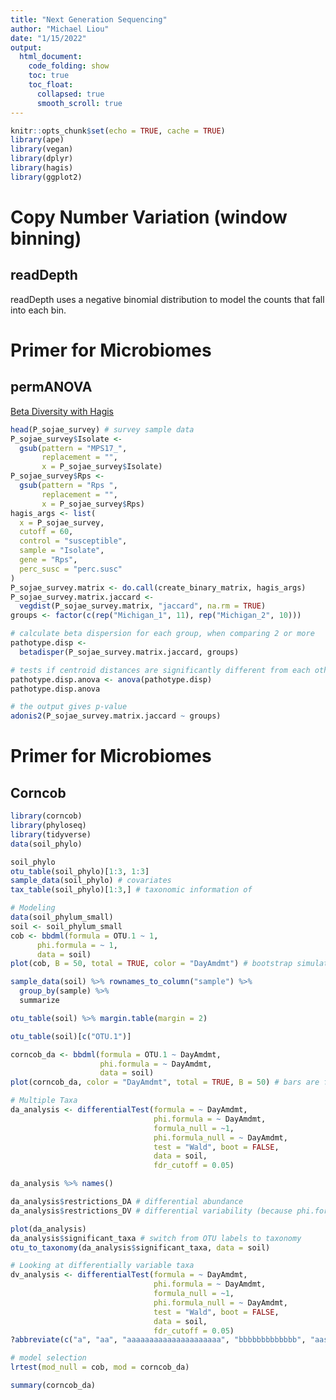 ```yaml
---
title: "Next Generation Sequencing"
author: "Michael Liou"
date: "1/15/2022"
output: 
  html_document:
    code_folding: show
    toc: true
    toc_float:
      collapsed: true
      smooth_scroll: true
---
```


```r
knitr::opts_chunk$set(echo = TRUE, cache = TRUE)
library(ape)
library(vegan)
library(dplyr)
library(hagis)
library(ggplot2)
```

# Copy Number Variation (window binning)

## readDepth

readDepth uses a negative binomial distribution to model the counts that fall into each bin.


# Primer for Microbiomes

## permANOVA

[Beta Diversity with Hagis](https://cran.r-project.org/web/packages/hagis/vignettes/betadiversity.html)

```r
head(P_sojae_survey) # survey sample data
P_sojae_survey$Isolate <-
  gsub(pattern = "MPS17_",
       replacement = "",
       x = P_sojae_survey$Isolate)
P_sojae_survey$Rps <-
  gsub(pattern = "Rps ",
       replacement = "",
       x = P_sojae_survey$Rps)
hagis_args <- list(
  x = P_sojae_survey,
  cutoff = 60,
  control = "susceptible",
  sample = "Isolate",
  gene = "Rps",
  perc_susc = "perc.susc"
)
P_sojae_survey.matrix <- do.call(create_binary_matrix, hagis_args)
P_sojae_survey.matrix.jaccard <-
  vegdist(P_sojae_survey.matrix, "jaccard", na.rm = TRUE)
groups <- factor(c(rep("Michigan_1", 11), rep("Michigan_2", 10)))

# calculate beta dispersion for each group, when comparing 2 or more
pathotype.disp <-
  betadisper(P_sojae_survey.matrix.jaccard, groups)

# tests if centroid distances are significantly different from each other
pathotype.disp.anova <- anova(pathotype.disp) 
pathotype.disp.anova

# the output gives p-value
adonis2(P_sojae_survey.matrix.jaccard ~ groups)
```

# Primer for Microbiomes


## Corncob

```r
library(corncob)
library(phyloseq)
library(tidyverse)
data(soil_phylo)
```

```r
soil_phylo
otu_table(soil_phylo)[1:3, 1:3]
sample_data(soil_phylo) # covariates
tax_table(soil_phylo)[1:3,] # taxonomic information of 

```


```r
# Modeling
data(soil_phylum_small)
soil <- soil_phylum_small
cob <- bbdml(formula = OTU.1 ~ 1, 
      phi.formula = ~ 1,
      data = soil)
plot(cob, B = 50, total = TRUE, color = "DayAmdmt") # bootstrap simulations, total counts scale instead of relative abundance.

sample_data(soil) %>% rownames_to_column("sample") %>% 
  group_by(sample) %>% 
  summarize

otu_table(soil) %>% margin.table(margin = 2)

otu_table(soil)[c("OTU.1")]
```

```r
corncob_da <- bbdml(formula = OTU.1 ~ DayAmdmt,
                    phi.formula = ~ DayAmdmt,
                    data = soil)
plot(corncob_da, color = "DayAmdmt", total = TRUE, B = 50) # bars are from bootstrap samples, while
```

```r
# Multiple Taxa
da_analysis <- differentialTest(formula = ~ DayAmdmt,
                                phi.formula = ~ DayAmdmt,
                                formula_null = ~1,
                                phi.formula_null = ~ DayAmdmt,
                                test = "Wald", boot = FALSE,
                                data = soil,
                                fdr_cutoff = 0.05)

da_analysis %>% names()

da_analysis$restrictions_DA # differential abundance
da_analysis$restrictions_DV # differential variability (because phi.formula and phi.formula_null are the same)

plot(da_analysis)
da_analysis$significant_taxa # switch from OTU labels to taxonomy
otu_to_taxonomy(da_analysis$significant_taxa, data = soil)
```

```r
# Looking at differentially variable taxa
dv_analysis <- differentialTest(formula = ~ DayAmdmt,
                                phi.formula = ~ DayAmdmt,
                                formula_null = ~1,
                                phi.formula_null = ~ DayAmdmt,
                                test = "Wald", boot = FALSE,
                                data = soil,
                                fdr_cutoff = 0.05)
?abbreviate(c("a", "aa", "aaaaaaaaaaaaaaaaaaaaa", "bbbbbbbbbbbbb", "aasdlfjas;ldkfja;sdixckvjlsdjfiosjdlk")) # can be useful for plotting long names
```


```r
# model selection
lrtest(mod_null = cob, mod = corncob_da)
```

```r
summary(corncob_da)

```


